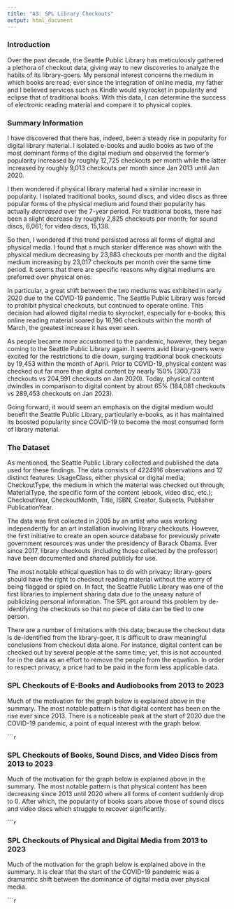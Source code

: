 ```yaml
---
title: "A3: SPL Library Checkouts"
output: html_document
---
```


### Introduction

Over the past decade, the Seattle Public Library has meticulously gathered a plethora of checkout data, giving way to new discoveries to analyze the habits of its library-goers. My personal interest concerns the medium in which books are read; ever since the integration of online media, my father and I believed services such as Kindle would skyrocket in popularity and eclipse that of traditional books. With this data, I can determine the success of electronic reading material and compare it to physical copies.



### Summary Information

I have discovered that there has, indeed, been a steady rise in popularity for digital library material. I isolated e-books and audio books as two of the most dominant forms of the digital medium and observed the former's popularity increased by roughly 12,725 checkouts per month while the latter increased by roughly 9,013 checkouts per month since Jan 2013 until Jan 2020.

I then wondered if physical library material had a similar increase in popularity. I isolated traditional books, sound discs, and video discs as three popular forms of the physical medium and found their popularity has actually *decreased* over the 7-year period. For traditional books, there has been a slight decrease by roughly 2,825 checkouts per month; for sound discs, 6,061; for video discs, 15,138.

So then, I wondered if this trend persisted across all forms of digital and physical media. I found that a much starker difference was shown with the physical medium decreasing by 23,883 checkouts per month and the digital medium increasing by 23,017 checkouts per month over the same time period. It seems that there are specific reasons why digital mediums are preferred over physical ones.

In particular, a great shift between the two mediums was exhibited in early 2020 due to the COVID-19 pandemic. The Seattle Public Library was forced to prohibit physical checkouts, but continued to operate online. This decision had allowed digital media to skyrocket, especially for e-books; this online reading material soared by 16,196 checkouts within the month of March, the greatest increase it has ever seen. 

As people became more accustomed to the pandemic, however, they began coming to the Seattle Public Library again. It seems avid library-goers were excited for the restrictions to die down, surging traditional book checkouts by 19,453 within the month of April. Prior to COVID-19, physical content was checked out far more than digital content by nearly 150% (300,733 checkouts vs 204,991 checkouts on Jan 2020). Today, physical content dwindles in comparison to digital content by about 65% (184,081 checkouts vs 289,453 checkouts on Jan 2023). 

Going forward, it would seem an emphasis on the digital medium would benefit the Seattle Public Library, particularly e-books, as it has maintained its boosted popularity since COVID-19 to become the most consumed form of library material. 



### The Dataset

As mentioned, the Seattle Public Library collected and published the data used for these findings. The data consists of 4224916 observations and 12 distinct features: UsageClass, either physical or digital media; CheckoutType, the medium in which the material was checked out through; MaterialType, the specific form of the content (ebook, video disc, etc.); CheckoutYear, CheckoutMonth, Title, ISBN, Creator, Subjects, Publisher PublicationYear.

The data was first collected in 2005 by an artist who was working independently for an art installation involving library checkouts. However, the first initiative to create an open source database for previously private government resources was under the presidency of Barack Obama. Ever since 2017, library checkouts (including those collected by the professor) have been documented and shared publicly for use.

The most notable ethical question has to do with privacy; library-goers should have the right to checkout reading material without the worry of being flagged or spied on. In fact, the Seattle Public Library was one of the first libraries to implement sharing data due to the uneasy nature of publicizing personal information. The SPL got around this problem by de-identifying the checkouts so that no piece of data can be tied to one person.

There are a number of limitations with this data; because the checkout data is de-identified from the library-goer, it is difficult to draw meaningful conclusions from checkout data alone. For instance, digital content can be checked out by several people at the same time; yet, this is not accounted for in the data as an effort to remove the people from the equation. In order to respect privacy, a price had to be paid in the form less applicable data.



### SPL Checkouts of E-Books and Audiobooks from 2013 to 2023

Much of the motivation for the graph below is explained above in the summary. The most notable pattern is that digital content has been on the rise ever since 2013. There is a noticeable peak at the start of 2020 due the COVID-19 pandemic, a point of equal interest with the graph below.

``````r
```



### SPL Checkouts of Books, Sound Discs, and Video Discs from 2013 to 2023

Much of the motivation for the graph below is explained above in the summary. The most notable pattern is that physical content has been decreasing since 2013 until 2020 where all forms of content suddenly drop to 0. After which, the popularity of books soars above those of sound discs and video discs which struggle to recover significantly.

``````r
```



### SPL Checkouts of Physical and Digital Media from 2013 to 2023

Much of the motivation for the graph below is explained above in the summary. It is clear that the start of the COVID-19 pandemic was a dramamtic shift between the dominance of digital media over physical media.

``````r
```
